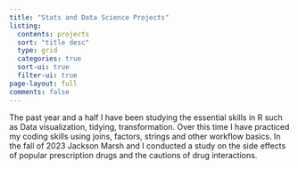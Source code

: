 ```yaml
---
title: "Stats and Data Science Projects"
listing:
  contents: projects
  sort: "title desc"
  type: grid
  categories: true
  sort-ui: true
  filter-ui: true
page-layout: full
comments: false
---
```


The past year and a half I have been studying the essential skills in R such as Data visualization, tidying, transformation. Over this time I have practiced my coding skills using joins, factors, strings and other workflow basics. In the fall of 2023 Jackson Marsh and I conducted a study on the side effects of popular prescription drugs and the cautions of drug interactions. 

